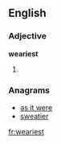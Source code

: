 ==English==

===Adjective===
'''weariest'''
# {{superlative of|weary}}

===Anagrams===
* [[as it were#English|as it were]]
* [[sweatier#English|sweatier]]

[[fr:weariest]]